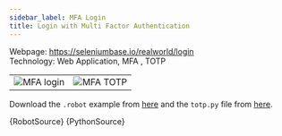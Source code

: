 ```yaml
---
sidebar_label: MFA Login
title: Login with Multi Factor Authentication
---
```


Webpage: https://seleniumbase.io/realworld/login  
Technology: Web Application, MFA , TOTP

| | |
|:---|:---|
| ![MFA login](/img/examples/mfa_login.png) | ![MFA TOTP](/img/examples/mfa_totp.png) |


Download the `.robot` example from [here](/code-examples/browser/mfa_login.robot) and the `totp.py` file from [here](/code-examples/browser/totp.py).

<Tabs>
<TabItem value="mfa_login.robot" label="mfa_login.robot" default>
<CodeBlock language="robotframework">{RobotSource}</CodeBlock>
</TabItem>
<TabItem value="totp.py" label="totp.py" default>
<CodeBlock language="python">{PythonSource}</CodeBlock>
</TabItem>
</Tabs>

